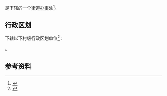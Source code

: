 {{中国乡级行政区|32/13/24/002/000}}

'''{{PAGENAMEBASE}}'''是{{PRC admin/fullname|32/13/24/002/000|3}}下辖的一个[[街道办事处|街道办事处]]<ref>{{PRC admin/ref sgc|{{PRC admin/parent|32/13/24/002/000}}}}</ref>。

== 行政区划 ==
{{PAGENAMEBASE}}下辖以下村级行政区划单位<ref>{{PRC admin/ref sgc|32/13/24/002/000}}</ref>：

{{PRC admin/children|32/13/24/002/000}}。

== 参考资料 ==
{{reflist}}

{{江苏行政区划小作品}}
{{PRC admin/navcat|32/13/24/002/000}}